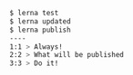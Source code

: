 

```bash Workflow
$ lerna test
$ lerna updated
$ lerna publish
----
1:1 > Always!
2:2 > What will be published
3:3 > Do it!
```

